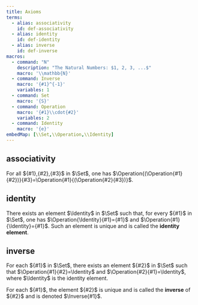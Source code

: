 ```yaml
---
title: Axioms
terms:
  - alias: associativity
    id: def-associativity
  - alias: identity
    id: def-identity
  - alias: inverse
    id: def-inverse
macros:
  - command: "N"
    description: "The Natural Numbers: $1, 2, 3, ...$"
    macro: '\\mathbb{N}'
  - command: Inverse
    macro: '{#1}^{-1}'
    variables: 1
  - command: Set
    macro: '{S}'
  - command: Operation
    macro: '{#1}\\cdot{#2}'
    variables: 2
  - command: Identity
    macro: '{e}'
embedMap: [\\Set,\\Operation,\\Identity]
---
```


::: {#def-associativity}
## associativity

For all ${#1},{#2},{#3}$ in $\Set$, one has $\Operation{(\Operation{#1}{#2})}{#3}=\Operation{#1}{(\Operation{#2}{#3})}$.
:::

::: {#def-identity}
## identity
There exists an element $\Identity$ in $\Set$ such that, for every ${#1}$ in $\Set$, one has $\Operation{\Identity}{#1}={#1}$ and $\Operation{#1}{\Identity}={#1}$. Such an element is unique and is called the **identity element**.
:::

:::: {#def-Inverse}
## inverse
For each ${#1}$ in $\Set$, there exists an element ${#2}$ in $\Set$ such that $\Operation{#1}{#2}=\Identity$ and $\Operation{#2}{#1}=\Identity$, where $\Identity$ is the identity element.

For each ${#1}$, the element ${#2}$ is unique and is called the **inverse** of ${#2}$ and is denoted $\Inverse{#1}$.
::::

